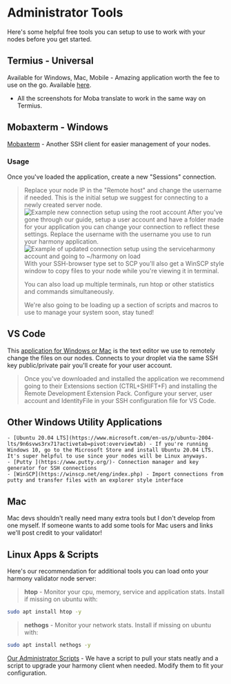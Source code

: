 # Administrator Tools
Here's some helpful free tools you can setup to use to work with your nodes before you get started.
## Termius - Universal
Available for Windows, Mac, Mobile - Amazing application worth the fee to use on the go. Available [here](https://termius.com).
- All the screenshots for Moba translate to work in the same way on Termius.
## Mobaxterm - Windows
[Mobaxterm](https://mobaxterm.mobatek.net/download-home-edition.html) - Another SSH client for easier management of your nodes.
### Usage
Once you've loaded the application, create a new "Sessions" connection. 
> Replace your node IP in the "Remote host" and change the username if needed. This is the initial setup we suggest for connecting to a newly created server node.
![Example new connection setup using the root account](/image_16.png)
> After you've gone through our guide, setup a user account and have a folder made for your application you can change your connection to reflect these settings. Replace the username with the username you use to run your harmony application.
![Example of updated connection setup using the serviceharmony account and going to ~/harmony on load](/image_8.png)
> With your SSH-browser type set to SCP you'll also get a WinSCP style window to copy files to your node while you're viewing it in terminal.
> 
> You can also load up multiple terminals, run htop or other statistics and commands simultaneously. 
> 
> We're also going to be loading up a section of scripts and macros to use to manage your system soon, stay tuned!
## VS Code 
This [application for Windows or Mac](https://code.visualstudio.com/) is the text editor we use to remotely change the files on our nodes. Connects to your droplet via the same SSH key public/private pair you'll create for your user account.
> Once you've downloaded and installed the application we recommend going to their Extensions section \(CTRL+SHIFT+F\) and installing the Remote Development Extension Pack.
Configure your server, user account and IdentityFile in your SSH configuration file for VS Code.
## Other Windows Utility Applications
    - [Ubuntu 20.04 LTS](https://www.microsoft.com/en-us/p/ubuntu-2004-lts/9n6svws3rx71?activetab=pivot:overviewtab) - If you're running Windows 10, go to the Microsoft Store and install Ubuntu 20.04 LTS. It's super helpful to use since your nodes will be Linux anyways.  
    - [Putty ](https://www.putty.org/)- Connection manager and key generator for SSH connections  
    - [WinSCP](https://winscp.net/eng/index.php) - Import connections from putty and transfer files with an explorer style interface
## Mac
Mac devs shouldn't really need many extra tools but I don't develop from one myself. If someone wants to add some tools for Mac users and links we'll post credit to your validator!
## Linux Apps & Scripts
Here's our recommendation for additional tools you can load onto your harmony validator node server:
> **htop** - Monitor your cpu, memory, service and application stats. Install if missing on ubuntu with:
```bash
sudo apt install htop -y
```
> **nethogs** - Monitor your network stats. Install if missing on ubuntu with:
```bash
sudo apt install nethogs -y
```
[Our Administrator Scripts](/post/tools/scripts/) - We have a script to pull your stats neatly and a script to upgrade your harmony client when needed. Modify them to fit your configuration.